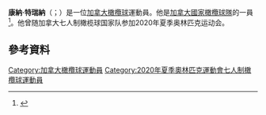 {{blpsources|time=2015-11-21T16:26:17+00:00}}
{{expand|time=2015-11-21T16:26:17+00:00}}
'''康納·特瑞納'''（{{lang-en|Conor Trainor}}；{{bd|1989年|12月5日}}）是一位[[加拿大|加拿大]][[橄欖球|橄欖球]]運動員。他是[[加拿大國家橄欖球隊|加拿大國家橄欖球隊]]的一員<ref>{{cite web|url=http://www.rugbyworldcup.com/home/teams/team=50/player=34203/index.html|title=Profile|date=|work=Official Rugby World Cup Site|accessdate=7 December 2011|deadurl=yes|archiveurl=https://web.archive.org/web/20111129234442/http://www.rugbyworldcup.com/home/teams/team=50/player=34203/index.html|archivedate=2011年11月29日|df=}}</ref>。他曾随加拿大七人制橄榄球国家队参加2020年夏季奥林匹克运动会。
==參考資料==
{{Reflist}}
{{DEFAULTSORT:Trainor, Conor}}
[[Category:加拿大橄欖球運動員|Category:加拿大橄欖球運動員]]
[[Category:2020年夏季奧林匹克運動會七人制橄欖球運動員|Category:2020年夏季奧林匹克運動會七人制橄欖球運動員]]